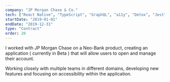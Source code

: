 ```yaml
---
company: "JP Morgan Chase & Co."
tech: ["React Native", "TypeScript", "GraphQL", "a11y", "Detox", "Jest"]
startDate: "2019-01-01"
endDate: "2019-12-31"
type: "Contract"
order: 20
---
```


I worked with JP Morgan Chase on a Neo-Bank product, creating an application ( currently in Beta ) that will allow users to open and manage their account.

Working closely with multiple teams in different domains, developing new features and focusing on accessibility within the application.
